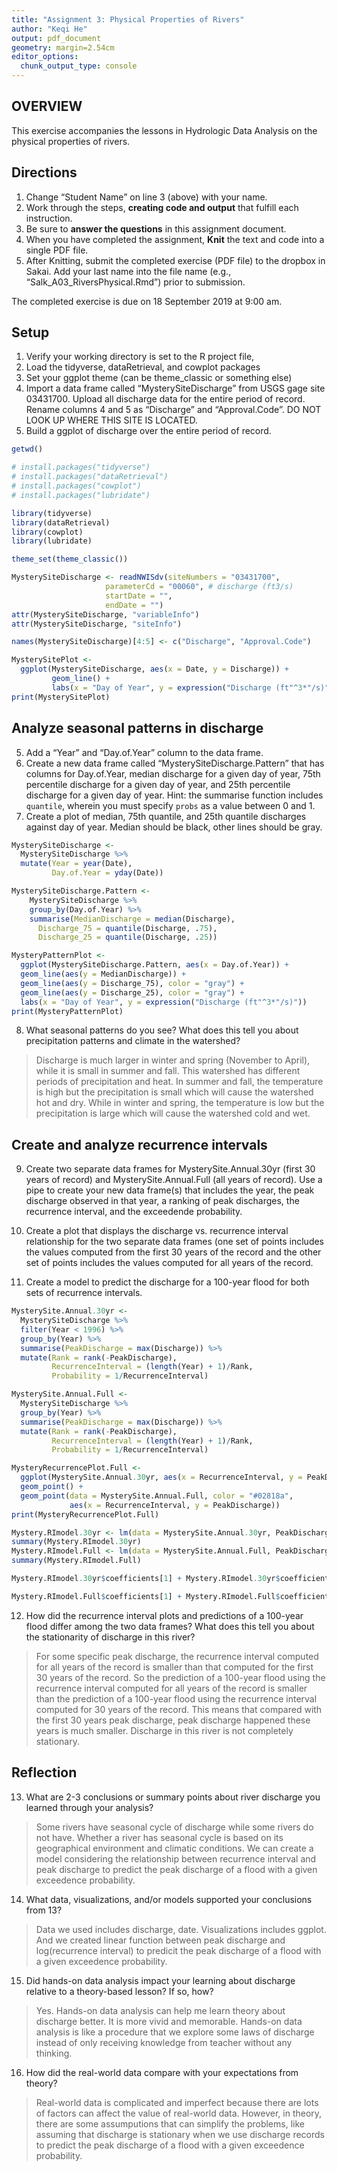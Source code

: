 ```yaml
---
title: "Assignment 3: Physical Properties of Rivers"
author: "Keqi He"
output: pdf_document
geometry: margin=2.54cm
editor_options: 
  chunk_output_type: console
---
```


## OVERVIEW

This exercise accompanies the lessons in Hydrologic Data Analysis on the physical properties of rivers. 

## Directions
1. Change "Student Name" on line 3 (above) with your name.
3. Work through the steps, **creating code and output** that fulfill each instruction.
4. Be sure to **answer the questions** in this assignment document.
6. When you have completed the assignment, **Knit** the text and code into a single PDF file.
8. After Knitting, submit the completed exercise (PDF file) to the dropbox in Sakai. Add your last name into the file name (e.g., "Salk_A03_RiversPhysical.Rmd") prior to submission.

The completed exercise is due on 18 September 2019 at 9:00 am.

## Setup

1. Verify your working directory is set to the R project file, 
2. Load the tidyverse, dataRetrieval, and cowplot packages
3. Set your ggplot theme (can be theme_classic or something else)
4. Import a data frame called "MysterySiteDischarge" from USGS gage site 03431700. Upload all discharge data for the entire period of record. Rename columns 4 and 5 as "Discharge" and "Approval.Code". DO NOT LOOK UP WHERE THIS SITE IS LOCATED. 
5. Build a ggplot of discharge over the entire period of record. 

```r
getwd()

# install.packages("tidyverse")
# install.packages("dataRetrieval")
# install.packages("cowplot")
# install.packages("lubridate")

library(tidyverse)
library(dataRetrieval)
library(cowplot)
library(lubridate)

theme_set(theme_classic())

MysterySiteDischarge <- readNWISdv(siteNumbers = "03431700",
                     parameterCd = "00060", # discharge (ft3/s)
                     startDate = "",
                     endDate = "")
attr(MysterySiteDischarge, "variableInfo")
attr(MysterySiteDischarge, "siteInfo")

names(MysterySiteDischarge)[4:5] <- c("Discharge", "Approval.Code")

MysterySitePlot <- 
  ggplot(MysterySiteDischarge, aes(x = Date, y = Discharge)) +
         geom_line() +
         labs(x = "Day of Year", y = expression("Discharge (ft"^3*"/s)")) 
print(MysterySitePlot)
```

## Analyze seasonal patterns in discharge

5. Add a "Year" and "Day.of.Year" column to the data frame.
6. Create a new data frame called "MysterySiteDischarge.Pattern" that has columns for Day.of.Year, median discharge for a given day of year, 75th percentile discharge for a given day of year, and 25th percentile discharge for a given day of year. Hint: the summarise function includes `quantile`, wherein you must specify `probs` as a value between 0 and 1.
7. Create a plot of median, 75th quantile, and 25th quantile discharges against day of year. Median should be black, other lines should be gray. 
```r
MysterySiteDischarge <- 
  MysterySiteDischarge %>%
  mutate(Year = year(Date),
         Day.of.Year = yday(Date))

MysterySiteDischarge.Pattern <- 
    MysterySiteDischarge %>%
    group_by(Day.of.Year) %>%
    summarise(MedianDischarge = median(Discharge),
      Discharge_75 = quantile(Discharge, .75),
      Discharge_25 = quantile(Discharge, .25))

MysteryPatternPlot <- 
  ggplot(MysterySiteDischarge.Pattern, aes(x = Day.of.Year)) +
  geom_line(aes(y = MedianDischarge)) +
  geom_line(aes(y = Discharge_75), color = "gray") +
  geom_line(aes(y = Discharge_25), color = "gray") +  
  labs(x = "Day of Year", y = expression("Discharge (ft"^3*"/s)")) 
print(MysteryPatternPlot)
```

8. What seasonal patterns do you see? What does this tell you about precipitation patterns and climate in the watershed?

> Discharge is much larger in winter and spring (November to April), while it is small in summer and fall. This watershed has different periods of precipitation and heat. In summer and fall, the temperature is high but the precipitation is small which will cause the watershed hot and dry. While in winter and spring, the temperature is low but the precipitation is large which will cause the watershed cold and wet.

## Create and analyze recurrence intervals

9. Create two separate data frames for MysterySite.Annual.30yr (first 30 years of record) and MysterySite.Annual.Full (all years of record). Use a pipe to create your new data frame(s) that includes the year, the peak discharge observed in that year, a ranking of peak discharges, the recurrence interval, and the exceedende probability.

10. Create a plot that displays the discharge vs. recurrence interval relationship for the two separate data frames (one set of points includes the values computed from the first 30 years of the record and the other set of points includes the values computed for all years of the record. 

11. Create a model to predict the discharge for a 100-year flood for both sets of recurrence intervals. 

```r
MysterySite.Annual.30yr <-
  MysterySiteDischarge %>%
  filter(Year < 1996) %>%
  group_by(Year) %>%
  summarise(PeakDischarge = max(Discharge)) %>% 
  mutate(Rank = rank(-PeakDischarge), 
         RecurrenceInterval = (length(Year) + 1)/Rank, 
         Probability = 1/RecurrenceInterval)

MysterySite.Annual.Full <-
  MysterySiteDischarge %>%
  group_by(Year) %>%
  summarise(PeakDischarge = max(Discharge)) %>% 
  mutate(Rank = rank(-PeakDischarge), 
         RecurrenceInterval = (length(Year) + 1)/Rank, 
         Probability = 1/RecurrenceInterval)

MysteryRecurrencePlot.Full <- 
  ggplot(MysterySite.Annual.30yr, aes(x = RecurrenceInterval, y = PeakDischarge)) +
  geom_point() +
  geom_point(data = MysterySite.Annual.Full, color = "#02818a",
             aes(x = RecurrenceInterval, y = PeakDischarge))
print(MysteryRecurrencePlot.Full)

Mystery.RImodel.30yr <- lm(data = MysterySite.Annual.30yr, PeakDischarge ~ log(RecurrenceInterval))
summary(Mystery.RImodel.30yr)
Mystery.RImodel.Full <- lm(data = MysterySite.Annual.Full, PeakDischarge ~ log(RecurrenceInterval))
summary(Mystery.RImodel.Full)

Mystery.RImodel.30yr$coefficients[1] + Mystery.RImodel.30yr$coefficients[2]*log(100)

Mystery.RImodel.Full$coefficients[1] + Mystery.RImodel.Full$coefficients[2]*log(100)
```

12. How did the recurrence interval plots and predictions of a 100-year flood differ among the two data frames? What does this tell you about the stationarity of discharge in this river?

> For some specific peak discharge, the recurrence interval computed for all years of the record is smaller than that computed for the first 30 years of the record. So the prediction of a 100-year flood using the recurrence interval computed for all years of the record is smaller than the prediction of a 100-year flood using the recurrence interval computed for 30 years of the record. This means that compared with the first 30 years peak discharge, peak discharge happened these years is much smaller. Discharge in this river is not completely stationary.

## Reflection
13. What are 2-3 conclusions or summary points about river discharge you learned through your analysis?

> Some rivers have seasonal cycle of discharge while some rivers do not have. Whether a river has seasonal cycle is based on its geographical environment and climatic conditions. We can create a model considering the relationship between recurrence interval and peak discharge to predict the peak discharge of a flood with a given exceedence probability.

14. What data, visualizations, and/or models supported your conclusions from 13?

> Data we used includes discharge, date. Visualizations includes ggplot. And we created linear function between peak discharge and log(recurrence interval) to predicit the peak discharge of a flood with a given exceedence probability.

15. Did hands-on data analysis impact your learning about discharge relative to a theory-based lesson? If so, how?

> Yes. Hands-on data analysis can help me learn theory about discharge better. It is more vivid and memorable. Hands-on data analysis is like a procedure that we explore some laws of discharge instead of only receiving knowledge from teacher without any thinking. 

16.	How did the real-world data compare with your expectations from theory?

> Real-world data is complicated and imperfect because there are lots of factors can affect the value of real-world data. However, in theory, there are some assumputions that can simplify the problems, like assuming that discharge is stationary when we use discharge records to predict the peak discharge of a flood with a given exceedence probability.
